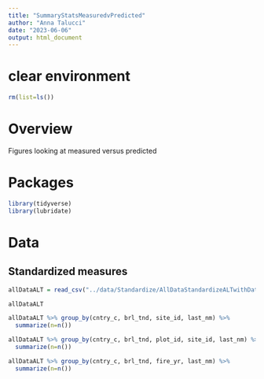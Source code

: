 ```yaml
---
title: "SummaryStatsMeasuredvPredicted"
author: "Anna Talucci"
date: "2023-06-06"
output: html_document
---
```


# clear environment
```r
rm(list=ls())
```

# Overview
Figures looking at measured versus predicted


# Packages

```r
library(tidyverse)
library(lubridate)
```

# Data

## Standardized measures
```r
allDataALT = read_csv("../data/Standardize/AllDataStandardizeALTwithDates.csv")
```

```r
allDataALT
```


```r
allDataALT %>% group_by(cntry_c, brl_tnd, site_id, last_nm) %>%
  summarize(n=n())
```

```r
allDataALT %>% group_by(cntry_c, brl_tnd, plot_id, site_id, last_nm) %>%
  summarize(n=n())
```

```r
allDataALT %>% group_by(cntry_c, brl_tnd, fire_yr, last_nm) %>%
  summarize(n=n())
```